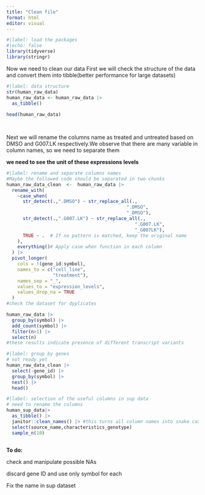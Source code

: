 ```yaml
---
title: "Clean file"
format: html
editor: visual
---
```


```r

#|label: load the packages
#|echo: false
library(tidyverse)
library(stringr)
```

Now we need to clean our data First we will check the structure of the data and convert them into tibble(better performance for large datasets)

```r
#|label: data structure
str(human_raw_data)
human_raw_data <- human_raw_data |> 
  as_tibble() 
  
head(human_raw_data)

  
```

Next we will rename the columns name as treated and untreated based on DMSO and G007.LK respectively.We observe that there are many variable in column names, so we need to separate them

**we need to see the unit of these expressions levels**

```r
#|label: rename and separate columns names
#Maybe the followed code should be separated in two chunks
human_raw_data_clean  <-  human_raw_data |> 
  rename_with(
    ~case_when(
      str_detect(.,".DMSO") ~ str_replace_all(.,
                                            ".DMSO",
                                            "_DMSO"),
      str_detect(.,".G007.LK") ~ str_replace_all(.,
                                               ".G007.LK",
                                               "_G007LK"),
      TRUE ~ .  # If no pattern is matched, keep the original name
    ),
    everything()# Apply case when function in each column
  ) |> 
  pivot_longer(
    cols = !(gene_id:symbol),
    names_to = c("cell_line", 
                 "treatment"), 
    names_sep = "_",
    values_to = "expression_levels",
    values_drop_na = TRUE
  )
#check the dataset for dyplicates

human_raw_data |>
  group_by(symbol) |> 
  add_count(symbol) |> 
  filter(n>1) |> 
  select(n)
#these results indicate presence of different transcript variants  
```

```r
#|label: group by genes
# not ready yet
human_raw_data_clean |> 
  select(-gene_id) |> 
  group_by(symbol) |> 
  nest() |> 
  head()
```

```r

#|label: selection of the useful columns in sup data
# need to rename the columns
human_sup_data|> 
  as_tibble() |> 
  janitor::clean_names() |> #this turns all column names into snake case at once
  select(source_name,characteristics_genotype)
  sample_n(10)

```

```r

```

**To do:**

check and manipulate possible NAs

discard gene ID and use only symbol for each

Fix the name in sup dataset
